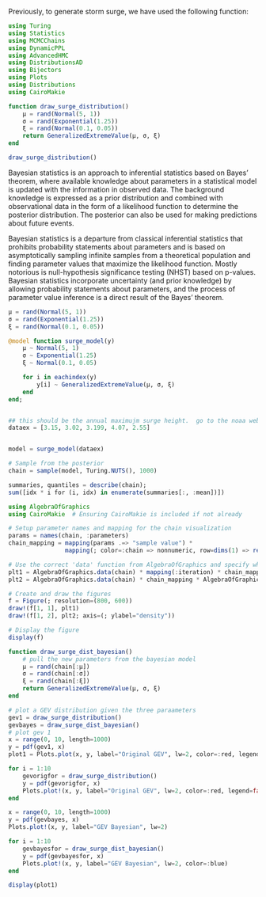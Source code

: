 Previously, to generate storm surge, we have used the following function:

```julia
using Turing
using Statistics
using MCMCChains
using DynamicPPL
using AdvancedHMC
using DistributionsAD
using Bijectors
using Plots
using Distributions
using CairoMakie

function draw_surge_distribution()
    μ = rand(Normal(5, 1))
    σ = rand(Exponential(1.25))
    ξ = rand(Normal(0.1, 0.05))
    return GeneralizedExtremeValue(μ, σ, ξ)
end

draw_surge_distribution()
```

Bayesian statistics is an approach to inferential statistics based on Bayes' theorem, where available knowledge about parameters in a statistical model is updated with the information in observed data. The background knowledge is expressed as a prior distribution and combined with observational data in the form of a likelihood function to determine the posterior distribution. The posterior can also be used for making predictions about future events.

Bayesian statistics is a departure from classical inferential statistics that prohibits probability statements about parameters and is based on asymptotically sampling infinite samples from a theoretical population and finding parameter values that maximize the likelihood function. Mostly notorious is null-hypothesis significance testing (NHST) based on p-values. Bayesian statistics incorporate uncertainty (and prior knowledge) by allowing probability statements about parameters, and the process of parameter value inference is a direct result of the Bayes' theorem.

```julia
μ = rand(Normal(5, 1))
σ = rand(Exponential(1.25))
ξ = rand(Normal(0.1, 0.05))
```

```julia
@model function surge_model(y)
    μ ~ Normal(5, 1)
    σ ~ Exponential(1.25)
    ξ ~ Normal(0.1, 0.05)

    for i in eachindex(y)
        y[i] ~ GeneralizedExtremeValue(μ, σ, ξ)
    end
end;


## this should be the annual maximujm surge height.  go to the noaa website and pull the annuals.  remember that if you pull the 1hr maximum, it is averaged over that 1 hour.  try to get the smalles time interval -- 6 min?
dataex = [3.15, 3.02, 3.199, 4.07, 2.55]


model = surge_model(dataex)

# Sample from the posterior
chain = sample(model, Turing.NUTS(), 1000)

```

```julia
summaries, quantiles = describe(chain);
sum([idx * i for (i, idx) in enumerate(summaries[:, :mean])])
```

```julia
using AlgebraOfGraphics
using CairoMakie  # Ensuring CairoMakie is included if not already

# Setup parameter names and mapping for the chain visualization
params = names(chain, :parameters)
chain_mapping = mapping(params .=> "sample value") *
                mapping(; color=:chain => nonnumeric, row=dims(1) => renamer(params))

# Use the correct 'data' function from AlgebraOfGraphics and specify which 'density' function to use
plt1 = AlgebraOfGraphics.data(chain) * mapping(:iteration) * chain_mapping * visual(Lines)
plt2 = AlgebraOfGraphics.data(chain) * chain_mapping * AlgebraOfGraphics.density()  # Specified package for density

# Create and draw the figures
f = Figure(; resolution=(800, 600))
draw!(f[1, 1], plt1)
draw!(f[1, 2], plt2; axis=(; ylabel="density"))

# Display the figure
display(f)

```

```julia
function draw_surge_dist_bayesian()
    # pull the new parameters from the bayesian model
    μ = rand(chain[:μ])
    σ = rand(chain[:σ])
    ξ = rand(chain[:ξ])
    return GeneralizedExtremeValue(μ, σ, ξ)
end
```

```julia
# plot a GEV distribution given the three paraameters
gev1 = draw_surge_distribution()
gevbayes = draw_surge_dist_bayesian()
# plot gev 1
x = range(0, 10, length=1000)
y = pdf(gev1, x)
plot1 = Plots.plot(x, y, label="Original GEV", lw=2, color=:red, legend=true, xlabel="Surge Height (m)", ylabel="Density")

for i = 1:10
    gevorigfor = draw_surge_distribution()
    y = pdf(gevorigfor, x)
    Plots.plot!(x, y, label="Original GEV", lw=2, color=:red, legend=false)
end

x = range(0, 10, length=1000)
y = pdf(gevbayes, x)
Plots.plot!(x, y, label="GEV Bayesian", lw=2)

for i = 1:10
    gevbayesfor = draw_surge_dist_bayesian()
    y = pdf(gevbayesfor, x)
    Plots.plot!(x, y, label="GEV Bayesian", lw=2, color=:blue)
end

display(plot1)
```